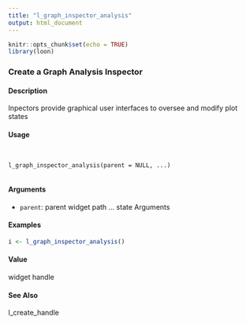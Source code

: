 ```yaml
---
title: "l_graph_inspector_analysis"
output: html_document
---
```


```r
knitr::opts_chunk$set(echo = TRUE)
library(loon)
```

### Create a Graph Analysis Inspector

#### Description 

Inpectors provide graphical user interfaces to oversee and modify plot states

#### Usage
<pre><code>

l_graph_inspector_analysis(parent = NULL, ...)

</code></pre>
#### Arguments 

* ``parent ``:  parent widget path
... state  Arguments 



#### Examples 
```r
i <- l_graph_inspector_analysis()
```

#### Value
widget handle

#### See Also
l_create_handle